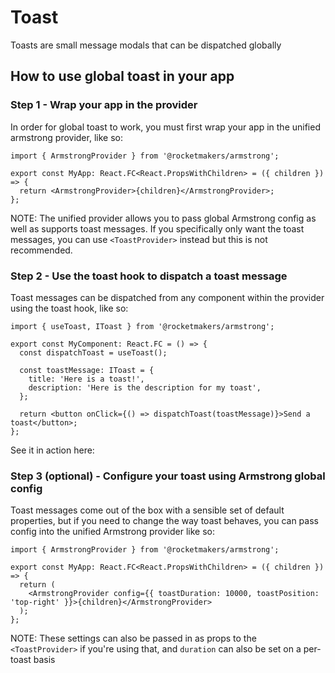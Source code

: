 

<Meta title="Modals/Toast" component={Toast} />

# Toast

Toasts are small message modals that can be dispatched globally

## How to use global toast in your app

### Step 1 - Wrap your app in the provider

In order for global toast to work, you must first wrap your app in the unified armstrong provider, like so:

```tsx
import { ArmstrongProvider } from '@rocketmakers/armstrong';

export const MyApp: React.FC<React.PropsWithChildren> = ({ children }) => {
  return <ArmstrongProvider>{children}</ArmstrongProvider>;
};
```

NOTE: The unified provider allows you to pass global Armstrong config as well as supports toast messages. If you specifically only want the toast messages, you can use `<ToastProvider>` instead but this is not recommended.

### Step 2 - Use the toast hook to dispatch a toast message

Toast messages can be dispatched from any component within the provider using the toast hook, like so:

```tsx
import { useToast, IToast } from '@rocketmakers/armstrong';

export const MyComponent: React.FC = () => {
  const dispatchToast = useToast();

  const toastMessage: IToast = {
    title: 'Here is a toast!',
    description: 'Here is the description for my toast',
  };

  return <button onClick={() => dispatchToast(toastMessage)}>Send a toast</button>;
};
```

See it in action here:

<Canvas withSource="closed" of={ToastStories.Default} />

### Step 3 (optional) - Configure your toast using Armstrong global config

Toast messages come out of the box with a sensible set of default properties, but if you need to change the way toast behaves, you can pass config into the unified Armstrong provider like so:

```tsx
import { ArmstrongProvider } from '@rocketmakers/armstrong';

export const MyApp: React.FC<React.PropsWithChildren> = ({ children }) => {
  return (
    <ArmstrongProvider config={{ toastDuration: 10000, toastPosition: 'top-right' }}>{children}</ArmstrongProvider>
  );
};
```

NOTE: These settings can also be passed in as props to the `<ToastProvider>` if you're using that, and `duration` can also be set on a per-toast basis
